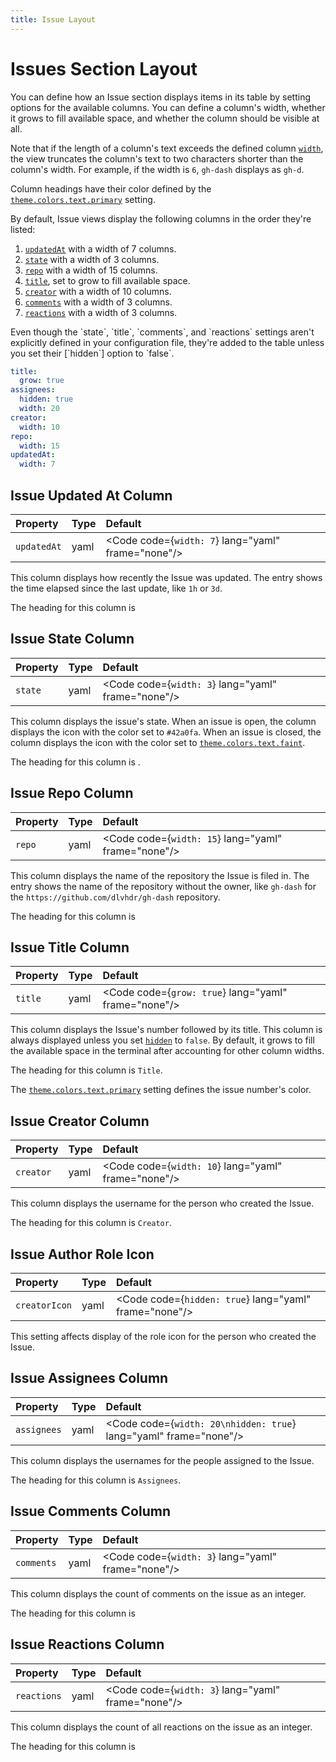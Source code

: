 ```yaml
---
title: Issue Layout
---
```



# Issues Section Layout

You can define how an Issue section displays items in its table by setting options for the
available columns. You can define a column's width, whether it grows to fill available space,
and whether the column should be visible at all.

Note that if the length of a column's text exceeds the defined column [`width`], the view
truncates the column's text to two characters shorter than the column's width. For example, if
the width is `6`, `gh-dash` displays as `gh-d`.

Column headings have their color defined by the [`theme.colors.text.primary`] setting.

[`width`]: /configuration/layout/options#column-width
[`theme.colors.text.primary`]: /configuration/theme#primary-text-color

By default, Issue views display the following columns in the order they're listed:

1. [`updatedAt`] with a width of 7 columns.
1. [`state`] with a width of 3 columns.
1. [`repo`] with a width of 15 columns.
1. [`title`], set to grow to fill available space.
1. [`creator`] with a width of 10 columns.
1. [`comments`] with a width of 3 columns.
1. [`reactions`] with a width of 3 columns.

<Aside type="caution" title="Watch out!">
  Even though the `state`, `title`, `comments`, and `reactions` settings
  aren't explicitly defined in your configuration file, they're added to
  the table unless you set their [`hidden`] option to `false`.

[`hidden`]: /configuration/layout/options#hide-column

</Aside>
      
[`updatedAt`]:    #issues-updated-at-column
[`state`]:        #issues-state-column
[`repo`]:         #issues-repo-column
[`title`]:        #issues-title-column
[`creator`]:       #issues-creator-column
[`comments`]:           #issues-comments-column
[`reactions`]:        #issues-reactions-column

```yaml
title:
  grow: true
assignees:
  hidden: true
  width: 20
creator:
  width: 10
repo:
  width: 15
updatedAt:
  width: 7
```

## Issue Updated At Column

| Property    | Type | Default                                            |
| :---------- | :--- | :------------------------------------------------- |
| `updatedAt` | yaml | <Code code={`width: 7`} lang="yaml" frame="none"/> |

This column displays how recently the Issue was updated. The entry shows the time elapsed
since the last update, like `1h` or `3d`.

The heading for this column is <NerdFontIcon icon=""/>

## Issue State Column

| Property | Type | Default                                            |
| :------- | :--- | :------------------------------------------------- |
| `state`  | yaml | <Code code={`width: 3`} lang="yaml" frame="none"/> |

This column displays the issue's state. When an issue is open, the column displays the icon <NerdFontIcon icon=""/>
with the color set to `#42a0fa`. When an issue is closed, the
column displays the icon <NerdFontIcon icon=""/> with the color set to
[`theme.colors.text.faint`].

The heading for this column is <NerdFontIcon icon=""/>.

[`theme.colors.text.faint`]: /configuration/theme#faint-text-color

## Issue Repo Column

| Property | Type | Default                                             |
| :------- | :--- | :-------------------------------------------------- |
| `repo`   | yaml | <Code code={`width: 15`} lang="yaml" frame="none"/> |

This column displays the name of the repository the Issue is filed in. The entry shows the
name of the repository without the owner, like `gh-dash` for the
`https://github.com/dlvhdr/gh-dash` repository.

The heading for this column is <NerdFontIcon icon=""/>

[`width`]: /configuration/layout/options#column-width

## Issue Title Column

| Property | Type | Default                                              |
| :------- | :--- | :--------------------------------------------------- |
| `title`  | yaml | <Code code={`grow: true`} lang="yaml" frame="none"/> |

This column displays the Issue's number followed by its title. This column is always displayed
unless you set [`hidden`] to `false`. By default, it grows to fill the available space
in the terminal after accounting for other column widths.

The heading for this column is `Title`.

The [`theme.colors.text.primary`] setting defines the issue number's color.

[`hidden`]: /configuration/layout/options#hide-column
[`theme.colors.text.primary`]: /configuration/theme#primary-text-color

## Issue Creator Column

| Property  | Type | Default                                             |
| :-------- | :--- | :-------------------------------------------------- |
| `creator` | yaml | <Code code={`width: 10`} lang="yaml" frame="none"/> |

This column displays the username for the person who created the Issue.

The heading for this column is `Creator`.

## Issue Author Role Icon

| Property      | Type | Default                                                |
| :------------ | :--- | :----------------------------------------------------- |
| `creatorIcon` | yaml | <Code code={`hidden: true`} lang="yaml" frame="none"/> |

This setting affects display of the role icon for the person who created the Issue.

## Issue Assignees Column

| Property    | Type | Default                                                           |
| :---------- | :--- | :---------------------------------------------------------------- |
| `assignees` | yaml | <Code code={`width: 20\nhidden: true`} lang="yaml" frame="none"/> |

This column displays the usernames for the people assigned to the Issue.

The heading for this column is `Assignees`.

## Issue Comments Column

| Property   | Type | Default                                            |
| :--------- | :--- | :------------------------------------------------- |
| `comments` | yaml | <Code code={`width: 3`} lang="yaml" frame="none"/> |

This column displays the count of comments on the issue as an integer.

The heading for this column is <NerdFontIcon icon=""/>

## Issue Reactions Column

| Property    | Type | Default                                            |
| :---------- | :--- | :------------------------------------------------- |
| `reactions` | yaml | <Code code={`width: 3`} lang="yaml" frame="none"/> |

This column displays the count of all reactions on the issue as an integer.

The heading for this column is <NerdFontIcon icon=""/>
